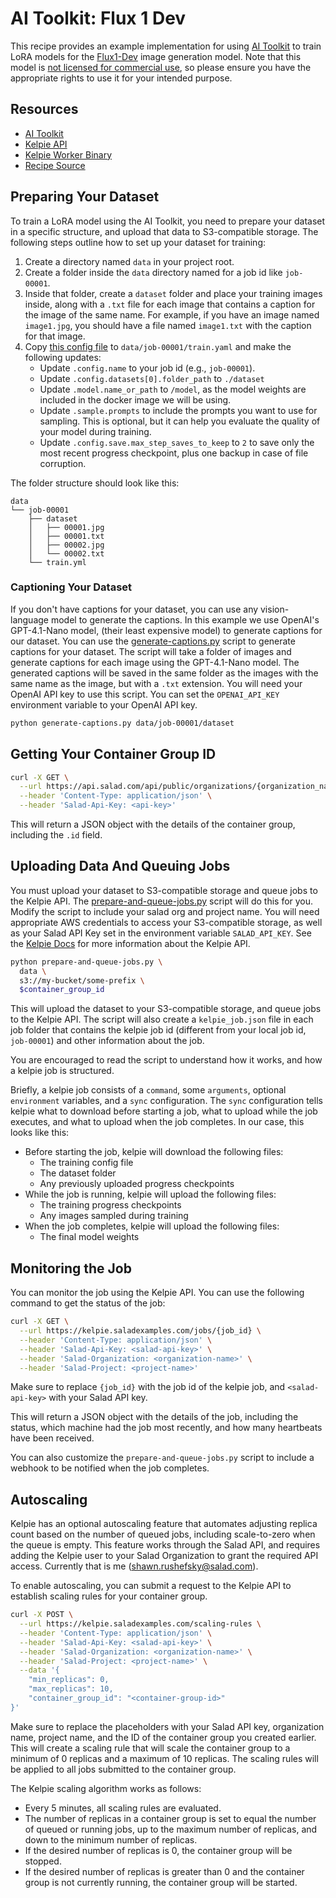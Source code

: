 # AI Toolkit: Flux 1 Dev

This recipe provides an example implementation for using [AI Toolkit](https://github.com/ostris/ai-toolkit) to train LoRA models for the [Flux1-Dev](https://huggingface.co/black-forest-labs/FLUX.1-dev) image generation model. Note that this model is [not licensed for commercial use](https://github.com/black-forest-labs/flux/blob/main/model_licenses/LICENSE-FLUX1-dev), so please ensure you have the appropriate rights to use it for your intended purpose.

## Resources

- [AI Toolkit](https://github.com/ostris/ai-toolkit)
- [Kelpie API](https://kelpie.saladexamples.com/docs)
- [Kelpie Worker Binary](https://github.com/SaladTechnologies/kelpie)
- [Recipe Source](https://github.com/SaladTechnologies/salad-recipes/tree/master/src/flux1-dev-ai-toolkit)

## Preparing Your Dataset

To train a LoRA model using the AI Toolkit, you need to prepare your dataset in a specific structure, and upload that data to S3-compatible storage. The following steps outline how to set up your dataset for training:

1. Create a directory named `data` in your project root.
2. Create a folder inside the `data` directory named for a job id like `job-00001`.
3. Inside that folder, create a `dataset` folder and place your training images inside, along with a `.txt` file for each image that contains a caption for the image of the same name. For example, if you have an image named `image1.jpg`, you should have a file named `image1.txt` with the caption for that image.
4. Copy [this config file](https://github.com/ostris/ai-toolkit/blob/main/config/examples/train_lora_flux_24gb.yaml) to `data/job-00001/train.yaml` and make the following updates:
   - Update `.config.name` to your job id (e.g., `job-00001`).
   - Update `.config.datasets[0].folder_path` to `./dataset`
   - Update `.model.name_or_path` to `/model`, as the model weights are included in the docker image we will be using.
   - Update `.sample.prompts` to include the prompts you want to use for sampling. This is optional, but it can help you evaluate the quality of your model during training.
   - Update `.config.save.max_step_saves_to_keep` to `2` to save only the most recent progress checkpoint, plus one backup in case of file corruption.

The folder structure should look like this:

```text
data
└── job-00001
    ├── dataset
    │   ├── 00001.jpg
    │   ├── 00001.txt
    │   ├── 00002.jpg
    │   └── 00002.txt
    └── train.yml
```

### Captioning Your Dataset

If you don't have captions for your dataset, you can use any vision-language model to generate the captions. In this example we use OpenAI's GPT-4.1-Nano model, (their least expensive model) to generate captions for our dataset. You can use the [generate-captions.py](https://github.com/SaladTechnologies/salad-recipes/blob/master/src/flux1-dev-ai-toolkit/generate-captions.py) script to generate captions for your dataset. The script will take a folder of images and generate captions for each image using the GPT-4.1-Nano model. The generated captions will be saved in the same folder as the images with the same name as the image, but with a `.txt` extension. You will need your OpenAI API key to use this script. You can set the `OPENAI_API_KEY` environment variable to your OpenAI API key.

```bash
python generate-captions.py data/job-00001/dataset
```

## Getting Your Container Group ID

```bash
curl -X GET \
  --url https://api.salad.com/api/public/organizations/{organization_name}/projects/{project_name}/containers/{container_group_name} \
  --header 'Content-Type: application/json' \
  --header 'Salad-Api-Key: <api-key>'
```

This will return a JSON object with the details of the container group, including the `.id` field.

## Uploading Data And Queuing Jobs

You must upload your dataset to S3-compatible storage and queue jobs to the Kelpie API. The [prepare-and-queue-jobs.py](https://github.com/SaladTechnologies/salad-recipes/blob/master/src/flux1-dev-ai-toolkit/prepare-and-queue-jobs.py) script will do this for you. Modify the script to include your salad org and project name. You will need appropriate AWS credentials to access your S3-compatible storage, as well as your Salad API Key set in the environment variable `SALAD_API_KEY`. See the [Kelpie Docs](https://kelpie.saladexamples.com/docs) for more information about the Kelpie API.

```bash
python prepare-and-queue-jobs.py \
  data \
  s3://my-bucket/some-prefix \
  $container_group_id
```

This will upload the dataset to your S3-compatible storage, and queue jobs to the Kelpie API. The script will also create a `kelpie_job.json` file in each job folder that contains the kelpie job id (different from your local job id, `job-00001`) and other information about the job.

You are encouraged to read the script to understand how it works, and how a kelpie job is structured.

Briefly, a kelpie job consists of a `command`, some `arguments`, optional `environment` variables, and a `sync` configuration. The `sync` configuration tells kelpie what to download before starting a job, what to upload while the job executes, and what to upload when the job completes. In our case, this looks like this:

- Before starting the job, kelpie will download the following files:
  - The training config file
  - The dataset folder
  - Any previously uploaded progress checkpoints
- While the job is running, kelpie will upload the following files:
  - The training progress checkpoints
  - Any images sampled during training
- When the job completes, kelpie will upload the following files:
  - The final model weights

## Monitoring the Job

You can monitor the job using the Kelpie API. You can use the following command to get the status of the job:

```bash
curl -X GET \
  --url https://kelpie.saladexamples.com/jobs/{job_id} \
  --header 'Content-Type: application/json' \
  --header 'Salad-Api-Key: <salad-api-key>' \
  --header 'Salad-Organization: <organization-name>' \
  --header 'Salad-Project: <project-name>'
```

Make sure to replace `{job_id}` with the job id of the kelpie job, and `<salad-api-key>` with your Salad API key.

This will return a JSON object with the details of the job, including the status, which machine had the job most recently, and how many heartbeats have been received.

You can also customize the `prepare-and-queue-jobs.py` script to include a webhook to be notified when the job completes.

## Autoscaling

Kelpie has an optional autoscaling feature that automates adjusting replica count based on the number of queued jobs, including scale-to-zero when the queue is empty. This feature works through the Salad API, and requires adding the Kelpie user to your Salad Organization to grant the required API access. Currently that is me (shawn.rushefsky@salad.com).

To enable autoscaling, you can submit a request to the Kelpie API to establish scaling rules for your container group.

```bash
curl -X POST \
  --url https://kelpie.saladexamples.com/scaling-rules \
  --header 'Content-Type: application/json' \
  --header 'Salad-Api-Key: <salad-api-key>' \
  --header 'Salad-Organization: <organization-name>' \
  --header 'Salad-Project: <project-name>' \
  --data '{
    "min_replicas": 0,
    "max_replicas": 10,
    "container_group_id": "<container-group-id>"
}'
```

Make sure to replace the placeholders with your Salad API key, organization name, project name, and the ID of the container group you created earlier.
This will create a scaling rule that will scale the container group to a minimum of 0 replicas and a maximum of 10 replicas. The scaling rules will be applied to all jobs submitted to the container group.

The Kelpie scaling algorithm works as follows:

- Every 5 minutes, all scaling rules are evaluated.
- The number of replicas in a container group is set to equal the number of queued or running jobs, up to the maximum number of replicas, and down to the minimum number of replicas.
- If the desired number of replicas is 0, the container group will be stopped.
- If the desired number of replicas is greater than 0 and the container group is not currently running, the container group will be started.